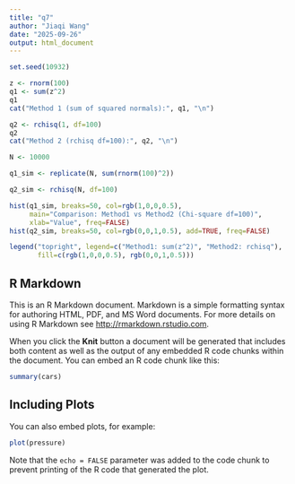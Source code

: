 ```yaml
---
title: "q7"
author: "Jiaqi Wang"
date: "2025-09-26"
output: html_document
---
```


```r
set.seed(10932)

z <- rnorm(100)          
q1 <- sum(z^2)          
q1
cat("Method 1 (sum of squared normals):", q1, "\n")

q2 <- rchisq(1, df=100)  
q2                     
cat("Method 2 (rchisq df=100):", q2, "\n")

N <- 10000

q1_sim <- replicate(N, sum(rnorm(100)^2))

q2_sim <- rchisq(N, df=100)

hist(q1_sim, breaks=50, col=rgb(1,0,0,0.5),
     main="Comparison: Method1 vs Method2 (Chi-square df=100)",
     xlab="Value", freq=FALSE)
hist(q2_sim, breaks=50, col=rgb(0,0,1,0.5), add=TRUE, freq=FALSE)

legend("topright", legend=c("Method1: sum(z^2)", "Method2: rchisq"),
       fill=c(rgb(1,0,0,0.5), rgb(0,0,1,0.5)))
```

## R Markdown

This is an R Markdown document. Markdown is a simple formatting syntax for authoring HTML, PDF, and MS Word documents. For more details on using R Markdown see <http://rmarkdown.rstudio.com>.

When you click the **Knit** button a document will be generated that includes both content as well as the output of any embedded R code chunks within the document. You can embed an R code chunk like this:

```r
summary(cars)
```

## Including Plots

You can also embed plots, for example:

```r
plot(pressure)
```

Note that the `echo = FALSE` parameter was added to the code chunk to prevent printing of the R code that generated the plot.
